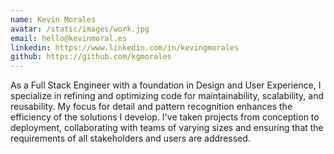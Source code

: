 ```yaml
---
name: Kevin Morales
avatar: /static/images/work.jpg
email: hello@kevinmoral.es
linkedin: https://www.linkedin.com/in/kevingmorales
github: https://github.com/kgmorales
---
```


<p>

As a Full Stack Engineer with a foundation in Design and User Experience, I specialize in
refining and optimizing code for maintainability, scalability, and reusability. My focus
for detail and pattern recognition enhances the efficiency of the solutions I develop.
I've taken projects from conception to deployment, collaborating with teams of varying
sizes and ensuring that the requirements of all stakeholders and users are addressed.

</p>
